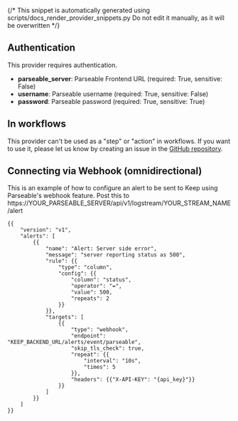 {/* This snippet is automatically generated using scripts/docs_render_provider_snippets.py 
Do not edit it manually, as it will be overwritten */}

## Authentication
This provider requires authentication.
- **parseable_server**: Parseable Frontend URL (required: True, sensitive: False)
- **username**: Parseable username (required: True, sensitive: False)
- **password**: Parseable password (required: True, sensitive: True)


## In workflows

This provider can't be used as a "step" or "action" in workflows. If you want to use it, please let us know by creating an issue in the [GitHub repository](https://github.com/keephq/keep/issues).



## Connecting via Webhook (omnidirectional)

This is an example of how to configure an alert to be sent to Keep using Parseable's webhook feature. Post this to https://YOUR_PARSEABLE_SERVER/api/v1/logstream/YOUR_STREAM_NAME/alert

```
{{
    "version": "v1",
    "alerts": [
        {{
            "name": "Alert: Server side error",
            "message": "server reporting status as 500",
            "rule": {{
                "type": "column",
                "config": {{
                    "column": "status",
                    "operator": "=",
                    "value": 500,
                    "repeats": 2
                }}
            }},
            "targets": [
                {{
                    "type": "webhook",
                    "endpoint": "KEEP_BACKEND_URL/alerts/event/parseable",
                    "skip_tls_check": true,
                    "repeat": {{
                        "interval": "10s",
                        "times": 5
                    }},
                    "headers": {{"X-API-KEY": "{api_key}"}}
                }}
            ]
        }}
    ]
}}
```
